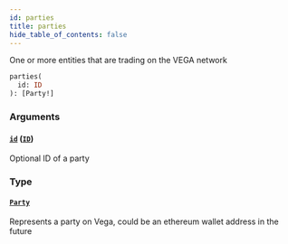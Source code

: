 ```yaml
---
id: parties
title: parties
hide_table_of_contents: false
---
```



One or more entities that are trading on the VEGA network

```graphql
parties(
  id: ID
): [Party!]
```


### Arguments

#### [`id`](#) ([`ID`](/mainnet/api/graphql/scalars/id))

Optional ID of a party


### Type

#### [`Party`](/mainnet/api/graphql/objects/party)

Represents a party on Vega, could be an ethereum wallet address in the future




